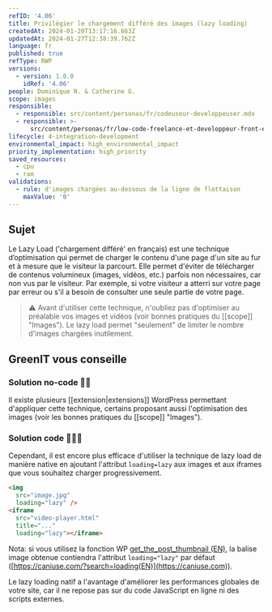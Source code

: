 ```yaml
---
refID: '4.06'
title: Privilégier le chargement différé des images (lazy loading)
createdAt: 2024-01-20T13:17:16.663Z
updatedAt: 2024-01-27T12:38:39.762Z
language: fr
published: true
refType: RWP
versions:
  - version: 1.0.0
    idRef: '4.06'
people: Dominique N. & Catherine G.
scope: images
responsible:
  - responsible: src/content/personas/fr/codeuseur-developpeuser.mdx
  - responsible: >-
      src/content/personas/fr/low-code-freelance-et-developpeur-front-end-d-agences.mdx
lifecycle: 4-integration-development
environmental_impact: high_environmental_impact
priority_implementation: high_priority
saved_resources:
  - cpu
  - ram
validations:
  - rule: d'images chargées au-dessous de la ligne de flottaison
    maxValue: '0'
---
```


## Sujet

Le Lazy Load ('chargement différé' en français) est une technique d’optimisation qui permet de charger le contenu d'une page d'un site au fur et à mesure que le visiteur la parcourt. Elle permet d'éviter de télécharger de contenus volumineux (images, vidéos, etc.) parfois non nécessaires, car non vus par le visiteur. Par exemple, si votre visiteur a atterri sur votre page par erreur ou s'il a besoin de consulter une seule partie de votre page.

> ⚠️ Avant d'utiliser cette technique, n'oubliez pas d'optimiser au préalable vos images et vidéos (voir bonnes pratiques du \[\[scope]] "Images"). Le lazy load permet "seulement" de limiter le nombre d'images chargées inutilement.

## GreenIT vous conseille

### Solution no-code 🌱🌱

Il existe plusieurs \[\[extension|extensions]] WordPress permettant d'appliquer cette technique, certains proposant aussi l'optimisation des images (voir les bonnes pratiques du \[\[scope]] "Images").

### Solution code 🌱🌱🌱

Cependant, il est encore plus efficace d'utiliser la technique de lazy load de manière native en ajoutant l'attribut `loading=lazy` aux images et aux iframes que vous souhaitez charger progressivement.

```html
<img
  src="image.jpg"
  loading="lazy" />
<iframe
  src="video-player.html"
  title="..."
  loading="lazy"></iframe>
```

Nota: si vous utilisez la fonction WP [get_the_post_thumbnail (EN)](https://developer.wordpress.org/reference/functions/get_the_post_thumbnail/), la balise image obtenue contiendra l'attribut `loading="lazy"` par défaut ([https://caniuse.com/?search=loading(EN)](https://caniuse.com)).

Le lazy loading natif a l'avantage d'améliorer les performances globales de votre site, car il ne repose pas sur du code JavaScript en ligne ni des scripts externes.
